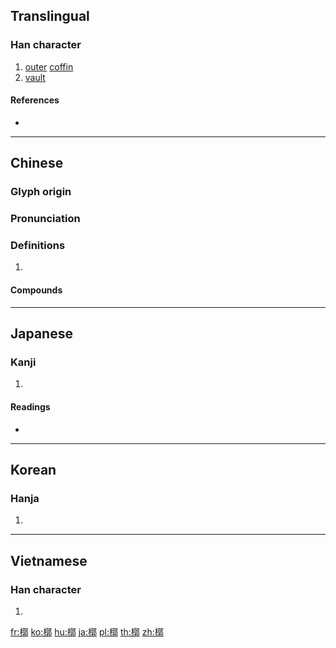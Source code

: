 {{character info/new}}
{{also|椁}}
==Translingual==

===Han character===
{{Han char|rn=75|rad=木|as=11|sn=15|four=47927|canj=DYDL|ids=⿰木郭}}

# [[outer]] [[coffin]]
# [[vault]]

====References====
* {{Han ref|kx=0547.050|dkj=15362|dj=0935.020|hdz=21268.010|uh=69E8|ud=27112|bh=BCCD|bd=48333}}

----

==Chinese==
{{zh-forms|s=椁}}

===Glyph origin===
{{Han etym}}

===Pronunciation===
{{zh-pron
|m=guǒ
|c=gwok3
|mc=y
|oc=y
|cat=
}}

===Definitions===
{{zh-hanzi}}

# {{rfdef|zh}}

====Compounds====
{{zh-der|棺槨}}

----

==Japanese==

===Kanji===
{{ja-kanji|grade=|rs=木11}}

# {{defn|lang=ja|sort=木11}}

====Readings====
* {{ja-readings|on=[[かく]] (kaku)|kun=[[そとひつぎ]] (sotohitsugi)}}

----

==Korean==

===Hanja===
{{ko-hanja|hangeul=곽|eumhun=|rv=gwak|mr=kwak|y=kwak}}

# {{defn|lang=ko|sort=木11}}

----

==Vietnamese==

===Han character===
{{vi-readings|rs=木11| hanviet = quạch}}

# {{defn|lang=vi|sort=木11}}

[[fr:槨]]
[[ko:槨]]
[[hu:槨]]
[[ja:槨]]
[[pl:槨]]
[[th:槨]]
[[zh:槨]]